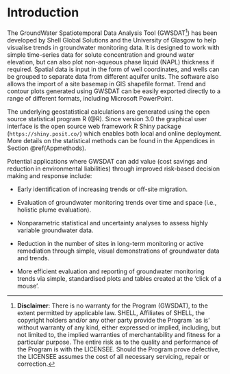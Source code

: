 
# Introduction

The GroundWater Spatiotemporal Data Analysis Tool (GWSDAT^[**Disclaimer**: There is no warranty for the Program (GWSDAT), to the extent permitted by applicable law. SHELL, Affiliates of SHELL, the copyright holders and/or any other party provide the Program `as is' without warranty of any kind, either expressed or implied, including, but not limited to, the implied warranties of merchantability and fitness for a particular purpose. The entire risk as to the quality and performance of the Program is with the LICENSEE. Should the Program prove defective, the LICENSEE assumes the cost of all necessary servicing, repair or correction.]) has been developed by Shell Global Solutions and the University of Glasgow to help visualise trends in groundwater monitoring data. It is designed to work with simple time-series data for solute concentration and ground water elevation, but can also plot non-aqueous phase liquid (NAPL) thickness if required. Spatial data is input in the form of well coordinates, and wells can be grouped to separate data from different aquifer units. The software also allows the import of a site basemap in GIS shapefile format. Trend and contour plots generated using GWSDAT can be easily exported directly to a range of different formats, including Microsoft PowerPoint. 


The underlying geostatistical calculations are generated using the open source statistical program R (@R). Since version 3.0 the graphical user interface is the open source web framework R Shiny package (`https://shiny.posit.co/`) which enables both local and online deployment.  More details on the statistical methods can be found in the Appendices in Section \@ref(Appmethods). 

Potential applications where GWSDAT can add value (cost savings and reduction in environmental liabilities) through improved risk-based decision making and response include:

* Early identification of increasing trends or off-site migration.

* Evaluation of groundwater monitoring trends over time and space (i.e., holistic plume evaluation).

* Nonparametric statistical and uncertainty analyses to assess highly variable groundwater data.

* Reduction in the number of sites in long-term monitoring or active remediation through simple, visual demonstrations of groundwater data and trends.

* More efficient evaluation and reporting of groundwater monitoring trends via simple, standardised plots and tables created at the 'click of a mouse'.






